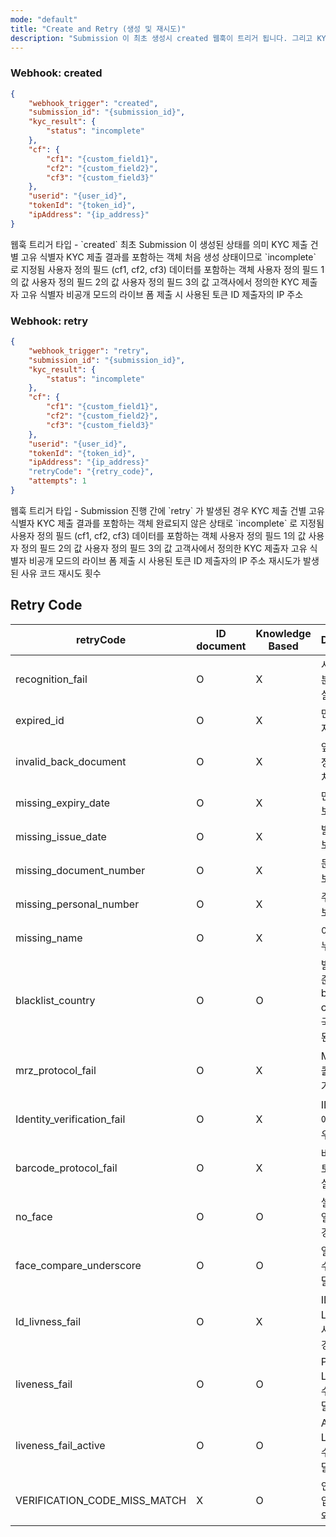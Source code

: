 ```yaml
---
mode: "default"
title: "Create and Retry (생성 및 재시도)"
description: "Submission 이 최초 생성시 created 웹훅이 트리거 됩니다. 그리고 KYC 프로세스 상 retry 가 발생 시에는 retry 웹훅이 발생됩니다."
---
```

### Webhook: created

```json create-response.json
{
    "webhook_trigger": "created",
    "submission_id": "{submission_id}",
    "kyc_result": {
        "status": "incomplete"
    },
    "cf": {
        "cf1": "{custom_field1}",
        "cf2": "{custom_field2}",
        "cf3": "{custom_field3}"
    },
    "userid": "{user_id}",
    "tokenId": "{token_id}",
    "ipAddress": "{ip_address}"
}
```

<ResponseField name="webhook_trigger" type="string">
  웹훅 트리거 타입 - `created` 최초 Submission 이 생성된 상태를 의미
</ResponseField>

<ResponseField name="submission_id" type="string">
  KYC 제출 건별 고유 식별자
</ResponseField>

<ResponseField name="kyc_result" type="object">
  KYC 제출 결과를 포함하는 객체

  <Expandable title="properties">
    <ResponseField name="status" type="string">
      처음 생성 상태이므로 `incomplete` 로 지정됨
    </ResponseField>
  </Expandable>
</ResponseField>

<ResponseField name="cf" type="object">
  사용자 정의 필드 (cf1, cf2, cf3) 데이터를 포함하는 객체

  <Expandable title="properties">
    <ResponseField name="cf1" type="string">
      사용자 정의 필드 1의 값
    </ResponseField>
    <ResponseField name="cf2" type="string">
      사용자 정의 필드 2의 값
    </ResponseField>
    <ResponseField name="cf3" type="string">
      사용자 정의 필드 3의 값
    </ResponseField>
  </Expandable>
</ResponseField>

<ResponseField name="userid" type="string">
  고객사에서 정의한 KYC 제출자 고유 식별자
</ResponseField>

<ResponseField name="tokenId" type="string">
  비공개 모드의 라이브 폼 제출 시 사용된 토큰 ID
</ResponseField>

<ResponseField name="ipAddress" type="string">
  제출자의 IP 주소

  ### Webhook: retry
</ResponseField>

```json retry-response.json
{
    "webhook_trigger": "retry",
    "submission_id": "{submission_id}",
    "kyc_result": {
        "status": "incomplete"
    },
    "cf": {
        "cf1": "{custom_field1}",
        "cf2": "{custom_field2}",
        "cf3": "{custom_field3}"
    },
    "userid": "{user_id}",
    "tokenId": "{token_id}",
    "ipAddress": "{ip_address}"
    "retryCode": "{retry_code}",
    "attempts": 1
}
```

<ResponseField name="webhook_trigger" type="string">
  웹훅 트리거 타입 - Submission 진행 간에 `retry` 가 발생된 경우
</ResponseField>

<ResponseField name="submission_id" type="string">
  KYC 제출 건별 고유 식별자
</ResponseField>

<ResponseField name="kyc_result" type="object">
  KYC 제출 결과를 포함하는 객체

  <Expandable>
    <ResponseField name="status" type="string">
      완료되지 않은 상태로 `incomplete` 로 지정됨
    </ResponseField>
  </Expandable>
</ResponseField>

<ResponseField name="cf" type="object">
  사용자 정의 필드 (cf1, cf2, cf3) 데이터를 포함하는 객체

  <Expandable title="properties">
    <ResponseField name="cf1" type="string">
      사용자 정의 필드 1의 값
    </ResponseField>
    <ResponseField name="cf2" type="string">
      사용자 정의 필드 2의 값
    </ResponseField>
    <ResponseField name="cf3" type="string">
      사용자 정의 필드 3의 값
    </ResponseField>
  </Expandable>
</ResponseField>

<ResponseField name="userid" type="string">
  고객사에서 정의한 KYC 제출자 고유 식별자
</ResponseField>

<ResponseField name="tokenId" type="string">
  비공개 모드의 라이브 폼 제출 시 사용된 토큰 ID
</ResponseField>

<ResponseField name="ipAddress" type="string">
  제출자의 IP 주소
</ResponseField>

<ResponseField name="retryCode" type="string">
  재시도가 발생된 사유 코드
</ResponseField>

<ResponseField name="attempts" type="int">
  재시도 횟수
</ResponseField>

## Retry Code

| retryCode                    | ID document | Knowledge Based | Description                              |
| ---------------------------- | ----------- | --------------- | ---------------------------------------- |
| recognition_fail             | O           | X               | 시스템이 신분증 인식에 실패한 경우                      |
| expired_id                   | O           | X               | 만료일자가 지난 ID                              |
| invalid_back_document        | O           | X               | 앞면과 뒷면 정보가 불일치                           |
| missing_expiry_date          | O           | X               | 만료일자 정보가 누락됨                             |
| missing_issue_date           | O           | X               | 발생일자 정보가 누락됨                             |
| missing_document_number      | O           | X               | 문서번호 정보가 누락됨                             |
| missing_personal_number      | O           | X               | 주민번호 정보가 누락됨                             |
| missing_name                 | O           | X               | 이름 정보가 누락됨                               |
| blacklist_country            | O           | O               | 발급국가 기준으로 blacklist country 의 국가가 제출된 경우 |
| mrz_protocol_fail            | O           | X               | MRZ 프로토콜 인식이 불가한 경우                      |
| Identity_verification_fail   | O           | X               | ID 신원 인증에 실패한 경우                         |
| barcode_protocol_fail        | O           | X               | 바코드 프로토콜 인식에 실패한 경우                      |
| no_face                      | O           | O               | 셀피 촬영에 얼굴이 없는 경우                         |
| face_compare_underscore      | O           | O               | 얼굴 비교 점수가 기준 미달인 경우                      |
| Id_livness_fail              | O           | X               | ID 의 Liveness 검사에 실패한 경우                 |
| liveness_fail                | O           | O               | Passive Liveness 점수가 기준 미달인 경우           |
| liveness_fail_active         | O           | O               | Active Liveness 점수가 기준 미달인 경우            |
| VERIFICATION_CODE_MISS_MATCH | X           | O               | 인증 코드가 입력한 코드와 불일치함                      |